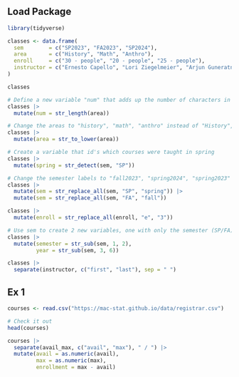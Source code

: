 ## Load Package
```r
library(tidyverse)
```


```r
classes <- data.frame(
  sem        = c("SP2023", "FA2023", "SP2024"),
  area       = c("History", "Math", "Anthro"),
  enroll     = c("30 - people", "20 - people", "25 - people"),
  instructor = c("Ernesto Capello", "Lori Ziegelmeier", "Arjun Guneratne")
)

classes
```

```r
# Define a new variable "num" that adds up the number of characters in the area label
classes |> 
  mutate(num = str_length(area))
```

```r
# Change the areas to "history", "math", "anthro" instead of "History", "Math", "Anthro"
classes |> 
  mutate(area = str_to_lower(area))
```

```r
# Create a variable that id's which courses were taught in spring
classes |> 
  mutate(spring = str_detect(sem, "SP"))
```

```r
# Change the semester labels to "fall2023", "spring2024", "spring2023"
classes |> 
  mutate(sem = str_replace_all(sem, "SP", "spring")) |> 
  mutate(sem = str_replace_all(sem, "FA", "fall"))
```

```r
classes |> 
  mutate(enroll = str_replace_all(enroll, "e", "3"))
```

```r
# Use sem to create 2 new variables, one with only the semester (SP/FA) and 1 with the year
classes |> 
  mutate(semester = str_sub(sem, 1, 2), 
         year = str_sub(sem, 3, 6))
```

```r
classes |> 
  separate(instructor, c("first", "last"), sep = " ")
```

## Ex 1
```r
courses <- read.csv("https://mac-stat.github.io/data/registrar.csv")

# Check it out
head(courses)
```

```r
courses |> 
  separate(avail_max, c("avail", "max"), " / ") |> 
  mutate(avail = as.numeric(avail),
         max = as.numeric(max),
         enrollment = max - avail)
```


